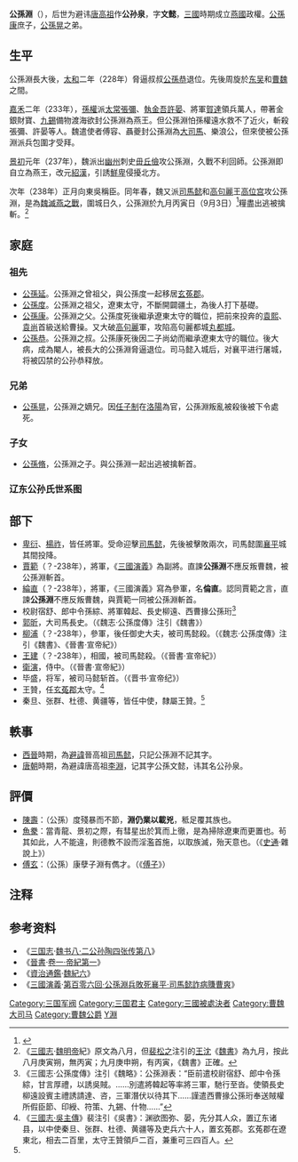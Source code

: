 
'''公孫淵'''（{{bd||？|238年|catIdx=G}}），后世为避讳[[唐高祖|唐高祖]]作'''公孙泉'''，字'''文懿'''，[[三國|三國]]時期成立[[燕国_(三国)|燕國]]政權。[[公孫康|公孫康]]庶子，[[公孫晃|公孫晃]]之弟。

==生平==
公孫淵長大後，[[太和_(曹魏)|太和]]二年（228年）脅逼叔叔[[公孫恭|公孫恭]]退位。先後周旋於[[孫吳|东吴]]和[[曹魏|曹魏]]之間。

[[嘉禾_(孙权)|嘉禾]]二年（233年），[[孫權|孫權]]派[[太常|太常]][[张弥_(三国)|張彌]]、[[中尉_(古代官制)|執金吾]][[许晏_(三国)|許晏]]、將軍[[賀達|賀達]]領兵萬人，帶著金銀財寶、[[九錫|九錫]]備物渡海欲封公孫淵為燕王。但公孫淵怕孫權遠水救不了近火，斬殺張彌、許晏等人。魏遣使者傅容、聶夔封公孫淵為[[大司馬|大司馬]]、樂浪公，但來使被公孫淵派兵包圍才受拜。

[[景初|景初]]元年（237年），魏派出[[幽州_(古代)|幽州]]刺史[[毌丘儉|毌丘儉]]攻公孫淵，久戰不利回師。公孫淵即自立為燕王，改元[[紹漢|紹漢]]，引誘[[鮮卑|鮮卑]]侵擾北方。

次年（238年）正月向東吳稱臣。同年春，魏又派[[司馬懿|司馬懿]]和[[高句麗|高句麗]]王[[东川王|高位宫]]攻公孫淵，是為[[魏滅燕之戰|魏滅燕之戰]]，圍城日久，公孫淵於九月丙寅日（9月3日）<ref>{{Cite web|title=中央研究院 兩千年中西曆轉換|url=http://sinocal.sinica.edu.tw/|accessdate=2020-05-13|work=sinocal.sinica.edu.tw|archive-date=2018-06-15|archive-url=https://web.archive.org/web/20180615004633/http://sinocal.sinica.edu.tw/|dead-url=yes}}</ref>糧盡出逃被擒斬。<ref>《[[三國志|三國志]]·[[曹叡|魏明帝]]紀》原文為八月，但[[裴松之|裴松之]]注引的[[王沈_(太原)|王沈]]《[[魏書_(王沈)|魏書]]》為九月，按此八月庚寅朔，無丙寅；九月庚申朔，有丙寅，《魏書》正確。</ref>

==家庭==
===祖先===
*[[公孫延|公孫延]]。公孫淵之曾祖父，與公孫度一起移居[[玄菟郡|玄菟郡]]。
*[[公孫度|公孫度]]。公孫淵之祖父，遼東太守，不斷開闢疆土，為後人打下基礎。
*[[公孫康|公孫康]]。公孫淵之父。公孫度死後繼承遼東太守的職位，把前來投奔的[[袁熙|袁熙]]、[[袁尚|袁尚]]首級送給曹操。又大破[[高句麗|高句麗]]軍，攻陷高句麗都城[[丸都城|丸都城]]。
*[[公孫恭|公孫恭]]。公孫淵之叔。公孫康死後因二子尚幼而繼承遼東太守的職位。後大病，成為閹人，被長大的公孫淵脅逼退位。司马懿入城后，对襄平进行屠城，将被囚禁的公孙恭释放。

===兄弟===
*[[公孫晃|公孫晃]]，公孫淵之嫡兄。因[[任子制|任子制]]在[[洛陽|洛陽]]為官，公孫淵叛亂被殺後被下令處死。

===子女===
*[[公孫脩|公孫脩]]，公孫淵之子。與公孫淵一起出逃被擒斬首。
===辽东公孙氏世系图===
<center>
{{familytree/start}}
{{familytree | | | | | Ya |Ya=建义侯<br>[[公孙延|公孙延]]<br>（追封）}}
{{familytree | | | | | |!|}}
{{familytree | | | | | Du |Du=永寧鄉侯<br>[[公孙度|公孙度]]<br>?-190-204}}
{{familytree | | | | | |)|-|-|-|.| }}
{{familytree | | | | | Ka | | Go |Ka=襄平侯<br>[[公孙康|公孙康]]<br>?-204-?|Go=平郭侯<br>[[公孙恭|公孙恭]]<br>?-?-228-?}}
{{familytree | |,|-|-|-|(|}}
{{familytree | Hu | | Yu |Hu=[[公孙晃|公孙晃]]|Yu=燕王<br>'''公孙渊'''<br>?-228-238}}
{{familytree | | | | | |!|}}
{{familytree | | | | | Xi |Xi=[[公孙脩|公孙脩]]<br>?-238}}
{{familytree/end}}
</center>

==部下==
*[[卑衍|卑衍]]、[[楊祚|楊祚]]，皆任將軍。受命迎擊[[司馬懿|司馬懿]]，先後被擊敗兩次，司馬懿圍[[襄平|襄平]]城其間投降。
*[[賈範|賈範]]（？-238年），將軍，《[[三國演義|三國演義]]》為副將。直諫'''公孫淵'''不應反叛曹魏，被公孫淵斬首。
*[[綸直|綸直]]（？-238年），將軍，《三國演義》寫為參軍，名'''倫直'''。認同賈範之言，直諫'''公孫淵'''不應反叛曹魏，與賈範一同被公孫淵斬首。
*校尉宿舒、郎中令孫綜、將軍韓起、長史柳遠、西曹掾公孫珩<ref>《三國志·公孫度傳》注引《魏略》：公孫淵表：“臣前遣校尉宿舒、郎中令孫綜，甘言厚禮，以誘吳賊。……別遣將韓起等率將三軍，馳行至沓。使領長史柳遠設賓主禮誘請達、咨，三軍潛伏以待其下……謹遣西曹掾公孫珩奉送賊權所假臣節、印綬、符策、九錫、什物……”</ref>
*[[郭昕（三国）|郭昕]]，大司馬長史。（《魏志·公孫度傳》注引《魏書》）
*[[柳浦|柳浦]]（？-238年），參軍，後任御史大夫，被司馬懿殺。（《魏志·公孫度傳》注引《魏書》、《晉書·宣帝紀》）
*[[王建_(三國)|王建]]（？-238年），相國，被司馬懿殺。（《晉書·宣帝紀》）
*[[衛演|衛演]]，侍中。（《晉書·宣帝紀》）
*毕盛，将军，被司马懿斩首。（《晋书·宣帝纪》）
*王贊，任[[玄菟郡|玄菟郡]]太守。<ref name=王贊>《[[s:三國志/卷47|三國志·吳主傳]]》裴注引《吳書》：渊欲图弥、晏，先分其人众，置辽东诸县，以中使秦旦、张群、杜德、黄疆等及吏兵六十人，置玄菟郡。玄菟郡在遼東北，相去二百里，太守王贊領戶二百，兼重可三四百人。</ref>
*秦旦、张群、杜德、黄疆等，皆任中使，隸屬王贊。<ref name=王贊/>

==軼事==
*[[西晉|西晉]]時期，為[[避諱|避諱]]晉高祖[[司馬懿|司馬懿]]，只記公孫淵不記其字。
*[[唐朝|唐朝]]時期，為避諱唐高祖[[李淵|李淵]]，记其字公孫文懿，讳其名公孙泉。

==評價==
*[[陳壽|陳壽]]：（公孫）度殘暴而不節，'''淵仍業以載兇'''，秪足覆其族也。
*[[魚豢|魚豢]]：當青龍、景初之際，有彗星出於箕而上徹，是為掃除遼東而更置也。茍其如此，人不能違，則德教不設而淫濫首施，以取族滅，殆天意也。（《[[史通|史通]]·雜說上》）
*[[傅玄|傅玄]]：（公孫）康孽子淵有儁才。（《[[傅子|傅子]]》）

== 注释 ==

{{Reflist}}

==参考资料==
* 《[[三国志|三国志]]·[[s:三國志/卷08|魏书八·二公孙陶四张传第八]]》
* 《[[晉書|晉書]]·[[s:晉書/卷001|卷一·帝紀第一]]》
* 《[[資治通鑑|資治通鑑]]·[[s:資治通鑑/卷074|魏紀六]]》
* 《[[三國演義|三國演義]]·[[s:三國演義/第106回|第百零六回·公孫淵兵敗死襄平·司馬懿詐病賺曹爽]]》

{{三國志|nocat}}
{{三國君主}}

{{DEFAULTSORT:G}}
[[Category:三国军阀|Category:三国军阀]]
[[Category:三国君主|Category:三国君主]]
[[Category:三國被處決者|Category:三國被處決者]]
[[Category:曹魏大司马|Category:曹魏大司马]]
[[Category:曹魏公爵|Category:曹魏公爵]]
[[Category:公孫姓|Y淵]]